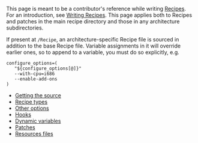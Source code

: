 This page is meant to be a contributor's reference while writing [[Recipe]]s.
For an introduction, see [[Writing Recipes]].
{{toclimit|limit=2}}
This page applies both to Recipes and patches in the main recipe directory and those in any architecture subdirectories.

If present at <tt><architecture>/Recipe</tt>, an architecture-specific Recipe file is sourced in addition to the base Recipe file.  Variable assignments in it will override earlier ones, so to append to a variable, you must do so explicitly, e.g.
 configure_options=(
    "${configure_options[@]}"
    --with-cpu=i686
    --enable-add-ons
 )

* [[Getting the source]]
* [[Recipe types]]
* [[Other options]]
* [[Hooks]]
* [[Dynamic variables]]
* [[Patches]]
* [[Resources files]]
